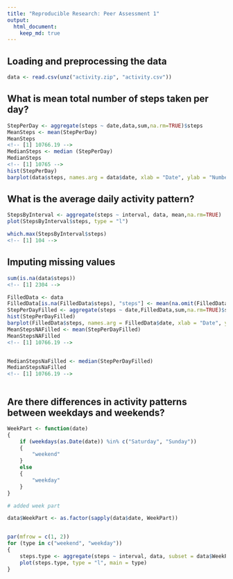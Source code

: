 ```yaml
---
title: "Reproducible Research: Peer Assessment 1"
output: 
  html_document:
    keep_md: true
---
```



## Loading and preprocessing the data
```r
data <- read.csv(unz("activity.zip", "activity.csv"))
```
## What is mean total number of steps taken per day?

```r
StepPerDay <- aggregate(steps ~ date,data,sum,na.rm=TRUE)$steps
MeanSteps <- mean(StepPerDay)
MeanSteps  
<!-- [1] 10766.19 -->
MedianSteps <- median (StepPerDay)
MedianSteps
<!-- [1] 10765 -->
hist(StepPerDay)
barplot(data$steps, names.arg = data$date, xlab = "Date", ylab = "Number of steps")
```

## What is the average daily activity pattern?

```r
StepsByInterval <- aggregate(steps ~ interval, data, mean,na.rm=TRUE)
plot(StepsByInterval$steps, type = "l")

which.max(StepsByInterval$steps)
<!-- [1] 104 -->

```
## Imputing missing values

```r
sum(is.na(data$steps))
<!-- [1] 2304 -->

FilledData <- data
FilledData[is.na(FilledData$steps), "steps"] <- mean(na.omit(FilledData$steps))
StepPerDayFilled <- aggregate(steps ~ date,FilledData,sum,na.rm=TRUE)$steps
hist(StepPerDayFilled)
barplot(FilledData$steps, names.arg = FilledData$date, xlab = "Date", ylab = "Number of steps")
MeanStepsNAFilled <- mean(StepPerDayFilled)
MeanStepsNAFilled
<!-- [1] 10766.19 -->


MedianStepsNaFilled <- median(StepPerDayFilled)
MedianStepsNaFilled
<!-- [1] 10766.19 -->



```
## Are there differences in activity patterns between weekdays and weekends?

```r
WeekPart <- function(date) 
{
    if (weekdays(as.Date(date)) %in% c("Saturday", "Sunday")) 
    {
        "weekend"
    } 
    else 
    {
        "weekday"
    }
}

# added week part

data$WeekPart <- as.factor(sapply(data$date, WeekPart))


par(mfrow = c(1, 2))
for (type in c("weekend", "weekday")) 
{
    steps.type <- aggregate(steps ~ interval, data, subset = data$WeekPart == type, FUN = mean)
    plot(steps.type, type = "l", main = type)
}



```







